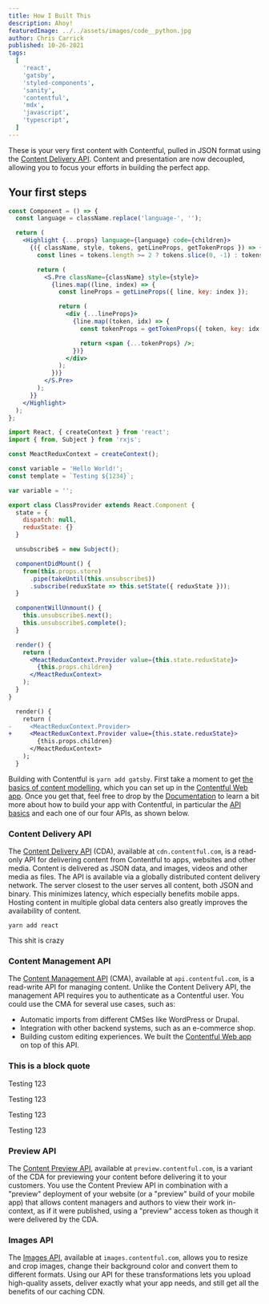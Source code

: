 ```yaml
---
title: How I Built This
description: Ahoy!
featuredImage: ../../assets/images/code__python.jpg
author: Chris Carrick
published: 10-26-2021
tags:
  [
    'react',
    'gatsby',
    'styled-components',
    'sanity',
    'contentful',
    'mdx',
    'javascript',
    'typescript',
  ]
---
```


These is your very first content with Contentful, pulled in JSON format using the [Content Delivery API](https://www.contentful.com/developers/docs/references/content-delivery-api/ 'Content Delivery API'). Content and presentation are now decoupled, allowing you to focus your efforts in building the perfect app.

## Your first steps

```jsx
const Component = () => {
  const language = className.replace('language-', '');

  return (
    <Highlight {...props} language={language} code={children}>
      {({ className, style, tokens, getLineProps, getTokenProps }) => {
        const lines = tokens.length >= 2 ? tokens.slice(0, -1) : tokens;

        return (
          <S.Pre className={className} style={style}>
            {lines.map((line, index) => {
              const lineProps = getLineProps({ line, key: index });

              return (
                <div {...lineProps}>
                  {line.map((token, idx) => {
                    const tokenProps = getTokenProps({ token, key: idx });

                    return <span {...tokenProps} />;
                  })}
                </div>
              );
            })}
          </S.Pre>
        );
      }}
    </Highlight>
  );
};
```

```jsx {12-15}
import React, { createContext } from 'react';
import { from, Subject } from 'rxjs';

const MeactReduxContext = createContext();

const variable = 'Hello World!';
const template = `Testing ${1234}`;

var variable = '';

export class ClassProvider extends React.Component {
  state = {
    dispatch: null,
    reduxState: {}
  }

  unsubscribe$ = new Subject();

  componentDidMount() {
    from(this.props.store)
      .pipe(takeUntil(this.unsubscribe$))
      .subscribe(reduxState => this.setState({ reduxState }));
  }

  componentWillUnmount() {
    this.unsubscribe$.next();
    this.unsubscribe$.complete();
  }

  render() {
    return (
      <MeactReduxContext.Provider value={this.state.reduxState}>
        {this.props.children}
      </MeactReduxContext>
    );
  }
}
```

```diff
  render() {
    return (
-     <MeactReduxContext.Provider>
+     <MeactReduxContext.Provider value={this.state.reduxState}>
        {this.props.children}
      </MeactReduxContext>
    );
  }
```

Building with Contentful is `yarn add gatsby`. First take a moment to get [the basics of content modelling](https://www.contentful.com/r/knowledgebase/content-modelling-basics/ 'the basics of content modelling'), which you can set up in the [Contentful Web app](https://app.contentful.com/ 'Contentful Web app'). Once you get that, feel free to drop by the [Documentation](https://www.contentful.com/developers/docs/ 'Documentation') to learn a bit more about how to build your app with Contentful, in particular the [API basics](https://www.contentful.com/developers/docs/concepts/apis/ 'API basics') and each one of our four APIs, as shown below.

### Content Delivery API

The [Content Delivery API](https://www.contentful.com/developers/docs/references/content-delivery-api/ 'Content Delivery API') (CDA), available at `cdn.contentful.com`, is a read-only API for delivering content from Contentful to apps, websites and other media. Content is delivered as JSON data, and images, videos and other media as files.
The API is available via a globally distributed content delivery network. The server closest to the user serves all content, both JSON and binary. This minimizes latency, which especially benefits mobile apps. Hosting content in multiple global data centers also greatly improves the availability of content.

```shell
yarn add react
```

This shit is crazy

### Content Management API

The [Content Management API](https://www.contentful.com/developers/docs/references/content-management-api/ 'Content Management API') (CMA), available at `api.contentful.com`, is a read-write API for managing content. Unlike the Content Delivery API, the management API requires you to authenticate as a Contentful user. You could use the CMA for several use cases, such as:

- Automatic imports from different CMSes like WordPress or Drupal.
- Integration with other backend systems, such as an e-commerce shop.
- Building custom editing experiences. We built the [Contentful Web app](https://app.contentful.com/ 'Contentful Web app') on top of this API.

### This is a block quote

<Callout variant="danger">Testing 123</Callout>

<Callout variant="warning">Testing 123</Callout>

<Callout variant="info">Testing 123</Callout>

<Callout variant="success">Testing 123</Callout>

### Preview API

The [Content Preview API](https://www.contentful.com/developers/docs/concepts/apis/#content-preview-api 'Content Preview API'), available at `preview.contentful.com`, is a variant of the CDA for previewing your content before delivering it to your customers. You use the Content Preview API in combination with a "preview" deployment of your website (or a "preview" build of your mobile app) that allows content managers and authors to view their work in-context, as if it were published, using a "preview" access token as though it were delivered by the CDA.

### Images API

The [Images API](https://www.contentful.com/developers/docs/concepts/apis/#images-api 'Images API'), available at `images.contentful.com`, allows you to resize and crop images, change their background color and convert them to different formats. Using our API for these transformations lets you upload high-quality assets, deliver exactly what your app needs, and still get all the benefits of our caching CDN.
